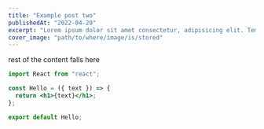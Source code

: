 ```yaml
---
title: "Example post two"
publishedAt: "2022-04-20"
excerpt: "Lorem ipsum dolor sit amet consectetur, adipisicing elit. Tempora a id numquam animi aliquid quae! Autem incidunt rem iure veniam pariatur possimus ratione consequatur iste? Magni consequuntur placeat est adipisci!"
cover_image: "path/to/where/image/is/stored"
---
```


rest of the content falls here

```jsx
import React from "react";

const Hello = ({ text }) => {
  return <h1>{text}</h1>;
};

export default Hello;
```
